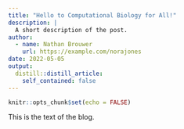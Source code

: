 ```yaml
---
title: "Hello to Computational Biology for All!"
description: |
  A short description of the post.
author:
  - name: Nathan Brouwer
    url: https://example.com/norajones
date: 2022-05-05
output:
  distill::distill_article:
    self_contained: false
---
```



```r
knitr::opts_chunk$set(echo = FALSE)
```

This is the text of the blog.


